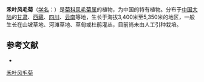 {{Speciesbox
| name = 禾叶风毛菊
| status = 
| status_system = 
| image =
| genus = Saussurea
| species = graminea
| authority = Dunn in Journ.
}}

'''禾叶风毛菊'''（[[学名|学名]]：{{lang|la|''Saussurea graminea''}}）是[[菊科|菊科]][[风毛菊属|风毛菊属]]的植物，为中国的特有植物。分布于[[中国大陆|中国大陆]]的[[甘肃|甘肃]]、[[西藏|西藏]]、[[四川|四川]]、[[云南|云南]]等地，生长于海拔3,400米至5,350米的地区，一般生长在山坡草地、河滩草地、草甸或杜鹃灌丛，目前尚未由人工引种栽培。

== 参考文献 ==
<div class="references-small">
* {{cite web| url =http://www.bioinfo.cn/db05/KmzwSpecies.php?action=view&id=3754| title =禾叶风毛菊| work =《中国高等植物数据库全库》| publisher =中国科学院微生物研究所| author =昆明植物研究所| accessdate =2009-02-24| deadurl =yes| archiveurl =https://web.archive.org/web/20160305073001/http://www.bioinfo.cn/db05/KmzwSpecies.php?action=view&id=3754| archivedate =2016-03-05}}
</div>
{{Taxonbar|from=Q15226653}}

[[Category:风毛菊属|禾叶风毛菊]]


{{植物小作品}}